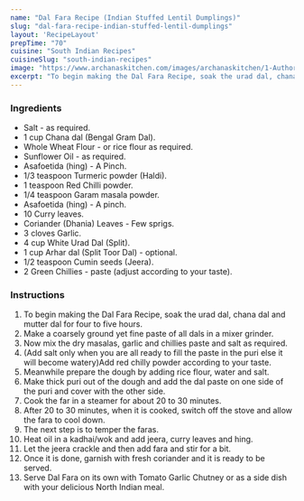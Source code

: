 ---
name: "Dal Fara Recipe (Indian Stuffed Lentil Dumplings)"
slug: "dal-fara-recipe-indian-stuffed-lentil-dumplings"
layout: 'RecipeLayout'
prepTime: "70"
cuisine: "South Indian Recipes"
cuisineSlug: "south-indian-recipes"
image: "https://www.archanaskitchen.com/images/archanaskitchen/1-Author/Priyanka_Tripathi/Fara.jpg"
excerpt: "To begin making the Dal Fara Recipe, soak the urad dal, chana dal and mutter dal for four to five hours"
---

### Ingredients

- Salt - as required.
- 1 cup Chana dal (Bengal Gram Dal).
- Whole Wheat Flour - or rice flour as required.
- Sunflower Oil - as required.
- Asafoetida (hing) - A Pinch.
- 1/3 teaspoon Turmeric powder (Haldi).
- 1 teaspoon Red Chilli powder.
- 1/4 teaspoon Garam masala powder.
- Asafoetida (hing) - A pinch.
- 10 Curry leaves.
- Coriander (Dhania) Leaves - Few sprigs.
- 3 cloves Garlic.
- 4 cup White Urad Dal (Split).
- 1 cup Arhar dal (Split Toor Dal) - optional.
- 1/2 teaspoon Cumin seeds (Jeera).
- 2 Green Chillies - paste (adjust according to your taste).

### Instructions

1. To begin making the Dal Fara Recipe, soak the urad dal, chana dal and mutter dal for four to five hours.
1. Make a coarsely ground yet fine paste of all dals in a mixer grinder.
1. Now mix the dry masalas, garlic and chillies paste and salt as required.
1. (Add salt only when you are all ready to fill the paste in the puri else it will become watery)Add red chilly powder according to your taste.
1. Meanwhile prepare the dough by adding rice flour, water and salt.
1. Make thick puri out of the dough and add the dal paste on one side of the puri and cover with the other side.
1. Cook the far in a steamer for about 20 to 30 minutes.
1. After 20 to 30 minutes, when it is cooked, switch off the stove and allow the fara to cool down.
1. The next step is to temper the faras.
1. Heat oil in a kadhai/wok and add jeera, curry leaves and hing.
1. Let the jeera crackle and then add fara and stir for a bit.
1. Once it is done, garnish with fresh coriander and it is ready to be served.
1. Serve Dal Fara on its own with Tomato Garlic Chutney or as a side dish with your delicious North Indian meal.
